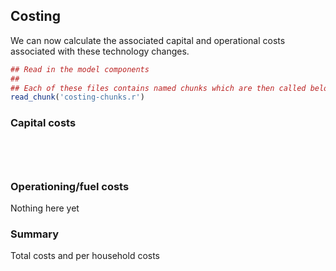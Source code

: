 ## Costing

We can now calculate the associated capital and operational costs associated with these technology changes.

```r
## Read in the model components
##
## Each of these files contains named chunks which are then called below.
read_chunk('costing-chunks.r')
```

### Capital costs

```r
```

```r
```

```r
```

```r
```

### Operationing/fuel costs
Nothing here yet

### Summary

Total costs and per household costs

